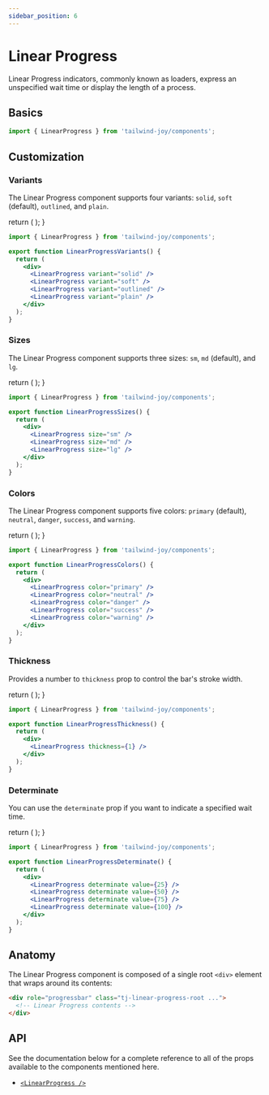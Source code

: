 ```yaml
---
sidebar_position: 6
---
```


# Linear Progress

<AvailableFrom version="0.2.0" />

Linear Progress indicators, commonly known as loaders, express an unspecified wait time or display the length of a process.

## Basics

```jsx
import { LinearProgress } from 'tailwind-joy/components';
```

## Customization

### Variants

The Linear Progress component supports four variants: `solid`, `soft` (default), `outlined`, and `plain`.

  return (
    <DisplayStand className="flex-col items-stretch">
      <LinearProgress variant="solid" />
      <LinearProgress variant="soft" />
      <LinearProgress variant="outlined" />
      <LinearProgress variant="plain" />
    </DisplayStand>
  );
}

<LinearProgressVariants />

```jsx
import { LinearProgress } from 'tailwind-joy/components';

export function LinearProgressVariants() {
  return (
    <div>
      <LinearProgress variant="solid" />
      <LinearProgress variant="soft" />
      <LinearProgress variant="outlined" />
      <LinearProgress variant="plain" />
    </div>
  );
}
```

### Sizes

The Linear Progress component supports three sizes: `sm`, `md` (default), and `lg`.

  return (
    <DisplayStand className="flex-col items-stretch">
      <LinearProgress size="sm" />
      <LinearProgress size="md" />
      <LinearProgress size="lg" />
    </DisplayStand>
  );
}

<LinearProgressSizes />

```jsx
import { LinearProgress } from 'tailwind-joy/components';

export function LinearProgressSizes() {
  return (
    <div>
      <LinearProgress size="sm" />
      <LinearProgress size="md" />
      <LinearProgress size="lg" />
    </div>
  );
}
```

### Colors

The Linear Progress component supports five colors: `primary` (default), `neutral`, `danger`, `success`, and `warning`.

  return (
    <DisplayStand className="flex-col items-stretch">
      <LinearProgress color="primary" />
      <LinearProgress color="neutral" />
      <LinearProgress color="danger" />
      <LinearProgress color="success" />
      <LinearProgress color="warning" />
    </DisplayStand>
  );
}

<LinearProgressColors />

```jsx
import { LinearProgress } from 'tailwind-joy/components';

export function LinearProgressColors() {
  return (
    <div>
      <LinearProgress color="primary" />
      <LinearProgress color="neutral" />
      <LinearProgress color="danger" />
      <LinearProgress color="success" />
      <LinearProgress color="warning" />
    </div>
  );
}
```

### Thickness

Provides a number to `thickness` prop to control the bar's stroke width.

  return (
    <DisplayStand className="flex-col items-stretch">
      <LinearProgress thickness={1} />
    </DisplayStand>
  );
}

<LinearProgressThickness />

```jsx
import { LinearProgress } from 'tailwind-joy/components';

export function LinearProgressThickness() {
  return (
    <div>
      <LinearProgress thickness={1} />
    </div>
  );
}
```

### Determinate

You can use the `determinate` prop if you want to indicate a specified wait time.

  return (
    <DisplayStand className="flex-col items-stretch">
      <LinearProgress determinate value={25} />
      <LinearProgress determinate value={50} />
      <LinearProgress determinate value={75} />
      <LinearProgress determinate value={100} />
    </DisplayStand>
  );
}

<LinearProgressDeterminate />

```jsx
import { LinearProgress } from 'tailwind-joy/components';

export function LinearProgressDeterminate() {
  return (
    <div>
      <LinearProgress determinate value={25} />
      <LinearProgress determinate value={50} />
      <LinearProgress determinate value={75} />
      <LinearProgress determinate value={100} />
    </div>
  );
}
```

## Anatomy

The Linear Progress component is composed of a single root `<div>` element that wraps around its contents:

```html
<div role="progressbar" class="tj-linear-progress-root ...">
  <!-- Linear Progress contents -->
</div>
```

## API

See the documentation below for a complete reference to all of the props available to the components mentioned here.

- [`<LinearProgress />`](../apis/linear-progress)
